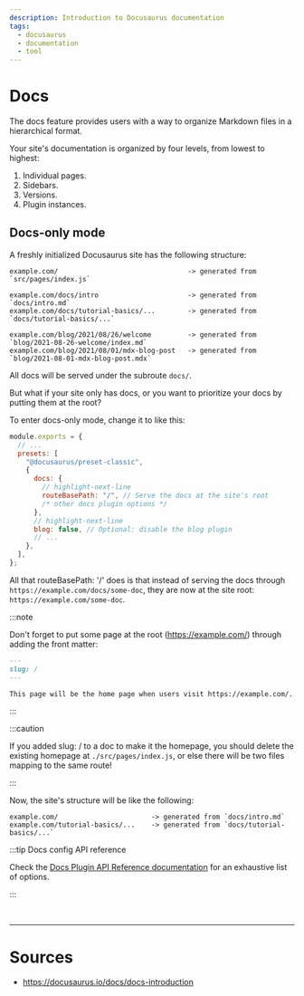 ```yaml
---
description: Introduction to Docusaurus documentation
tags:
  - docusaurus
  - documentation
  - tool
---
```


# Docs

The docs feature provides users with a way to organize Markdown files in a hierarchical format.

Your site's documentation is organized by four levels, from lowest to highest:

1. Individual pages.
1. Sidebars.
1. Versions.
1. Plugin instances.

## Docs-only mode

A freshly initialized Docusaurus site has the following structure:

```title= showLineNumbers
example.com/                                -> generated from `src/pages/index.js`

example.com/docs/intro                      -> generated from `docs/intro.md`
example.com/docs/tutorial-basics/...        -> generated from `docs/tutorial-basics/...`

example.com/blog/2021/08/26/welcome         -> generated from `blog/2021-08-26-welcome/index.md`
example.com/blog/2021/08/01/mdx-blog-post   -> generated from `blog/2021-08-01-mdx-blog-post.mdx`
```

All docs will be served under the subroute `docs/`.

But what if your site only has docs, or you want to prioritize your docs by putting them at the root?

To enter docs-only mode, change it to like this:

```javascript title=docusaurus.config.js showLineNumbers
module.exports = {
  // ...
  presets: [
    "@docusaurus/preset-classic",
    {
      docs: {
        // highlight-next-line
        routeBasePath: "/", // Serve the docs at the site's root
        /* other docs plugin options */
      },
      // highlight-next-line
      blog: false, // Optional: disable the blog plugin
      // ...
    },
  ],
};
```

All that routeBasePath: '/' does is that instead of serving the docs through `https://example.com/docs/some-doc`,
they are now at the site root: `https://example.com/some-doc`.

:::note

Don't forget to put some page at the root (https://example.com/) through adding the front matter:

```markdown title=docs/index.md showLineNumbers
---
slug: /
---

This page will be the home page when users visit https://example.com/.
```

:::

:::caution

If you added slug: / to a doc to make it the homepage, you should delete the existing homepage at `./src/pages/index.js`, or else there will be two files mapping to the same route!

:::

Now, the site's structure will be like the following:

```title= showLineNumbers
example.com/                       -> generated from `docs/intro.md`
example.com/tutorial-basics/...    -> generated from `docs/tutorial-basics/...`
```

:::tip Docs config API reference

Check the [Docs Plugin API Reference documentation](https://docusaurus.io/docs/api/plugins/@docusaurus/plugin-content-docs) for an exhaustive list of options.

:::

<br />

---

# Sources

- https://docusaurus.io/docs/docs-introduction
